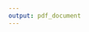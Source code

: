 ```yaml
---
output: pdf_document
---
```


\linespread{1}\selectfont

\begin{centering}

© Copyright 2017 \break
Peter Parker

\end{centering}

\linespread{1.6}\selectfont
